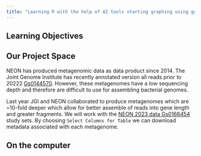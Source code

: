 ```yaml
---
title: "Learning R with the help of AI tools starting graphing using ggplot2"
---
```


## Learning Objectives


## Our Project Space

NEON has produced metagenomic data as data product since 2014. The Joint Genome Institute has recently annotated version all reads prior to 20222 [Gs0144570](https://gold.jgi.doe.gov/study?id=Gs0144570). However, these metagenomes have a low sequencing depth and therefore are difficult to use for assembling bacterial genomes.

Last year JGI and NEON collaborated to produce metagenomes which are ~10-fold deeper which allow for better assemble of reads into gene length and greater fragments.  We will work with the [NEON 2023 data Gs0166454](https://gold.jgi.doe.gov/study?id=Gs0166454) study sets. By choosing `Select Columns for Table` we can download metadata associated with each metagenome. 

## On the computer